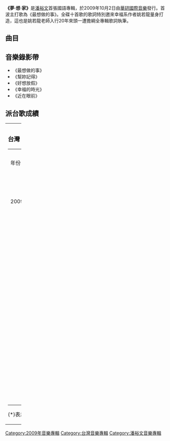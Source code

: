 {{Infobox Album 
| Name		= 夢·想·家
| Type		= [[專輯|專輯]]
| Artist	= [[潘裕文|潘裕文]] 
| Cover		= Dreamer 潘裕文.jpg
| Released  	= 2009年10月2日
| Recorded      = 2009年
| Length        = 39:52
| Genre		= [[華語流行音樂|華語流行音樂]] 
| Label		= [[華研國際音樂|華研國際音樂]]
| Producer	= 見[[#曲目|曲目列表]]
| Last album	= [[夏雨詩|夏雨詩]]<br>（2008年）
| This album	= '''夢·想·家'''<br>（2009年）
| Next album	= [[聽克拉克說|聽克拉克說]]<br>（2012年）
}}

'''《夢·想·家》'''是[[潘裕文|潘裕文]]首張國語專輯，於2009年10月2日由[[華研國際音樂|華研國際音樂]]發行。首波主打歌為《最想做的事》。全碟十首歌的歌詞特別邀來幸福系作者姚若龍量身打造，這也是姚若龍老師入行20年來頭一遭擔綱全專輯歌詞執筆。

==曲目==
{{Tracklist
| total_length = 39:52

| all_lyrics = [[姚若龍|姚若龍]]

| title1 = 我選的天空
| note1 = 
| longnote1 = 
| music1 = [[張思爾|張思爾]]
| arranger1 = [[聶琳|聶琳]]
| producer1 = [[王治平|王治平]]
| length1 = 4:13

| title2 = 最想做的事
| note2 = 
| longnote2 = 第一主打<br>[[緯來戲劇台|緯來戲劇]][[韓劇|韓劇]]《[[復仇的代價|復仇的代價]]》主題曲
| music2 = [[黃韻玲|黃韻玲]]
| arranger2 = [[鍾興民|鍾興民]]
| producer2 = 黃韻玲<br>鍾興民
| length2 = 4:07

| title3 = 幸福的時光
| note3 = 
| longnote3 = [[徐宛鈴|徐宛鈴]]合唱<br>第四主打<br>[[台視|台視]]/[[三立|三立]]偶像劇《[[那一年的幸福時光|那一年的幸福時光]]》片尾曲
| music3 = [[楊子樸|楊子樸]]
| arranger3 = [[呂紹淳|呂紹淳]]
| producer3 = [[呂禎晃|呂禎晃]]<br>[[郭文宗|郭文宗]]
| length3 = 4:19

| title4 = 小甜甜
| note4 = 
| longnote4 = 
| music4 = [[80time|80time]]
| arranger4 = [[Martin_Tan|Martin Tan]]
| producer4 = [[李偲菘|李偲菘]]
| length4 = 3:47

| title5 = 近在眼前
| note5 = 
| longnote5 = 第三主打<br>[[台視|台視]]/[[三立|三立]]偶像劇《那一年的幸福時光》片頭曲
| music5 = [[李雙飛|李雙飛]]
| arranger5 = [[洪敬堯|洪敬堯]]
| producer5 = 呂禎晃<br>郭文宗
| length5 = 4:46

| title6 = 沒有人是傻瓜
| note6 = 
| longnote6 = 
| music6 = [[陳偉|陳偉]]
| arranger6 = 陳偉
| producer6 = 陳偉
| length6 = 3:10

| title7 = 要走了
| note7 = 
| longnote7 = 
| music7 = [[蔡旻佑|蔡旻佑]]
| arranger7 = 呂紹淳
| producer7 = 王治平
| length7 = 3:04

| title8 = 幫妳記得
| note8 = 
| longnote8 = 第二主打<br>電影《[[生命最後一個月的花嫁|生命最後一個月的花嫁]]》中文指定曲
| music8 = [[張簡君偉|張簡君偉]]
| arranger8 = [[Terence_Teo|Terence Teo]]
| producer8 = 李偲菘
| length8 = 4:38

| title9 = 熱血加滿
| note9 = 
| longnote9 = 
| music9 = [[丁世光|丁世光]]
| arranger9 = 丁世光
| producer9 = 王治平
| length9 = 4:04

| title10 = 好想放假
| note10 = 
| longnote10 = 第五主打
| music10 = 李偲菘
| arranger10 = Martin Tan
| producer10 = 李偲菘
| length10 = 3:44

}}

==音樂錄影帶==
*《最想做的事》
*《幫妳記得》
*《好想放假》
*《幸福的時光》
*《近在眼前》

==派台歌成績==
{{Unreferenced section|time=2016-3-25}}
{| border="0" cellpadding="5" width="100%"
|----- valign="top"
| width="50%" | || width="50%" | 
|-----
| valign="top" |
===台灣===
{| class="wikitable"
|- 
| 年份 || 歌曲 ||幽浮||Hito||MTV||Channel V
|-
| 2009 || 最想做的事 || '''1'''（兩周冠軍） || 6 || - || 4
|-
|  || 幫妳記得 || 2 || 4 || - || 10
|-
|  || 近在眼前 || 2 || - || - || -
|-
|  || 幸福的时光 || 6 || 10 || - || 10
|-
|  || 好想放假 || 6 || - || - || -
|}

(*)表示仍在榜上
'''粗體'''表示冠軍歌

| valign="top" |

===新加坡===
{| class="wikitable" 
|- 
| 年份 || 歌曲 ||YES933||Radio1003
|-
| 2009 || 最想做的事 || 13 || '''1''' 
|-
|  || 幫妳記得 || 6 || 9
|-
|  || 好想放假 || - || 13
|}

(*)表示仍在榜上
'''粗體'''表示冠軍歌

===馬來西亞===
{| class="wikitable" 
|- 
| 年份 || 歌曲 ||988
|-
| 2009 || 最想做的事 || 3
|}

(*)表示仍在榜上
'''粗體'''表示冠軍歌

|}
[[Category:2009年音樂專輯|Category:2009年音樂專輯]]
[[Category:台灣音樂專輯|Category:台灣音樂專輯]]
[[Category:潘裕文音樂專輯|Category:潘裕文音樂專輯]]